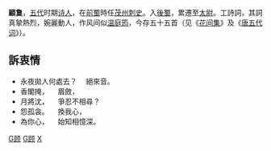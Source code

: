 {{Unreferenced |time=2007-10-10T11:24:41+00:00 }}

'''顧敻'''，[[五代|五代]]时期[[诗人|诗人]]，在[[前蜀|前蜀]]時任[[茂州|茂州]][[刺史|刺史]]。入[[後蜀|後蜀]]，累遷至[[太尉|太尉]]。工詩詞，其詞真摯熱烈，婉麗動人，作风间似[[温庭筠|温庭筠]]，今存五十五首（见《[[花间集|花间集]]》及《[[唐五代词|唐五代词]]》）。

==訴衷情==
*永夜拋人何處去？	　絕來音。
*香閣掩，	　眉斂，
*月將沈，	　爭忍不相尋？
*怨孤衾。	　換我心，
*為你心，	　始知相憶深。

{{China-writer-stub}}

[[Category:中国诗人|G顾]]
[[Category:五代十国人物|G顾]]
[[Category:顾姓|X]]